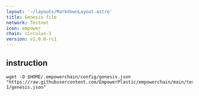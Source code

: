 ```yaml
---
layout: '~/layouts/MarkdownLayout.astro'
title: Genesis file
network: Testnet
icon: empower
chain: circulus-1
version: v1.0.0-rc1
---
```

## instruction

```
wget -O $HOME/.empowerchain/config/genesis.json "https://raw.githubusercontent.com/EmpowerPlastic/empowerchain/main/testnets/circulus-1/genesis.json"
```

